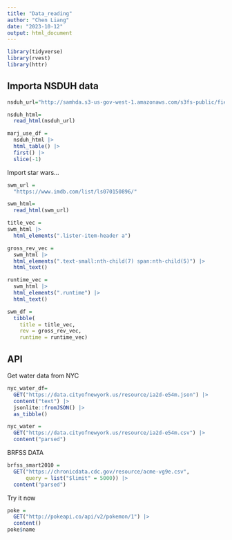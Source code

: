 ```yaml
---
title: "Data_reading"
author: "Chen Liang"
date: "2023-10-12"
output: html_document
---
```


```r
library(tidyverse)
library(rvest)
library(httr)
```

## Importa NSDUH data
```r
nsduh_url="http://samhda.s3-us-gov-west-1.amazonaws.com/s3fs-public/field-uploads/2k15StateFiles/NSDUHsaeShortTermCHG2015.htm"

nsduh_html=
  read_html(nsduh_url)
```

```r
marj_use_df =
  nsduh_html |>
  html_table() |>
  first() |>
  slice(-1)
```

Import star wars...
```r
swm_url =
  "https://www.imdb.com/list/ls070150896/"

swm_html=
  read_html(swm_url)
```

```R
title_vec = 
swm_html |>
  html_elements(".lister-item-header a")

gross_rev_vec = 
  swm_html |>
  html_elements(".text-small:nth-child(7) span:nth-child(5)") |>
  html_text()

runtime_vec = 
  swm_html |>
  html_elements(".runtime") |>
  html_text()

swm_df = 
  tibble(
    title = title_vec,
    rev = gross_rev_vec,
    runtime = runtime_vec)
```


## API

Get water data from NYC

```r

nyc_water_df=
  GET("https://data.cityofnewyork.us/resource/ia2d-e54m.json") |> 
  content("text") |>
  jsonlite::fromJSON() |>
  as_tibble()

nyc_water = 
  GET("https://data.cityofnewyork.us/resource/ia2d-e54m.csv") |> 
  content("parsed")
```

 BRFSS DATA
```r
brfss_smart2010 = 
  GET("https://chronicdata.cdc.gov/resource/acme-vg9e.csv",
      query = list("$limit" = 5000)) |> 
  content("parsed")
```

Try it now

```r
poke = 
  GET("http://pokeapi.co/api/v2/pokemon/1") |>
  content()
poke$name
```